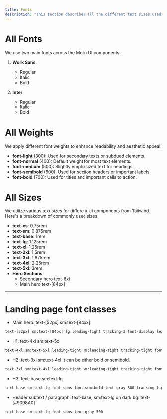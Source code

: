 ```yaml
---
title: Fonts
description: "This section describes all the different text sizes used across Molin components."
---
```


# All Fonts

We use two main fonts across the Molin UI components:

1. **Work Sans**:

   - Regular
   - Italic
   - Bold

2. **Inter**:
   - Regular
   - Italic
   - Bold

# All Weights

We apply different font weights to enhance readability and aesthetic appeal:

- **font-light** (300): Used for secondary texts or subdued elements.
- **font-normal** (400): Default weight for most text elements.
- **font-medium** (500): Slightly emphasized text for headings.
- **font-semibold** (600): Used for section headers or important labels.
- **font-bold** (700): Used for titles and important calls to action.

# All Sizes

We utilize various text sizes for different UI components from Tailwind. Here's a breakdown of commonly used sizes:

- **text-xs**: 0.75rem
- **text-sm**: 0.875rem
- **text-base**: 1rem
- **text-lg**: 1.125rem
- **text-xl**: 1.25rem
- **text-2xl**: 1.5rem
- **text-3xl**: 1.875rem
- **text-4xl**: 2.25rem
- **text-5xl**: 3rem
- **Hero Sections**:
  - Secondary hero text-6xl
  - Main hero text-[84px]

---

# Landing page font classes

- Main hero: text-[52px] sm:text-[84px]

```html
text-[52px] sm:text-[84px] lg:leading-tight tracking-3 font-display leading-snug font-bold text-black
```

- H1: text-4xl sm:text-5x

```html
text-4xl sm:text-5xl leading-tight sm:leading-tight tracking-tight font-bold font-display text-black
```

- H2: text-3xl sm:text-4xl
  It can be either bold or semibold.

```html
text-3xl sm:text-4xl leading-tight sm:leading-tight tracking-tight font-semibold font-display text-black
```

- H3: text-base sm:text-lg

```html
text-base sm:text-lg font-sans font-semibold text-gray-800 tracking-tight
```

- Header subtext / paragraph: text-base, sm:text-lg
  on dark bg: text-[#9098A0]

```html
text-base sm:text-lg font-sans text-gray-500
```
